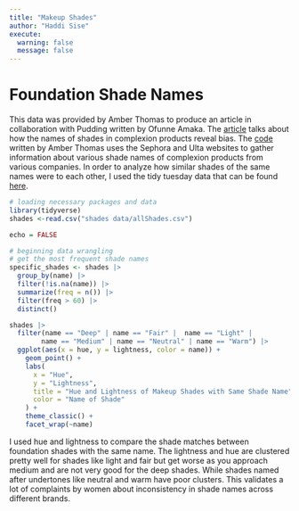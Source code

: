 ```yaml
---
title: "Makeup Shades"
author: "Haddi Sise"
execute: 
  warning: false
  message: false
---
```


<h1>Foundation Shade Names</h1>

This data was provided by Amber Thomas to produce an article in collaboration with Pudding written by Ofunne Amaka. The <a href=https://pudding.cool/2021/03/foundation-names/>article</a> talks about how the names of shades in complexion products reveal bias. The <a href=https://github.com/the-pudding/data/tree/master/foundation-names>code</a> written by Amber Thomas uses the Sephora and Ulta websites to gather information about various shade names of complexion products from various companies. In order to analyze how similar shades of the same names were to each other, I used the tidy tuesday data that can be found <a href=https://github.com/rfordatascience/tidytuesday/tree/main/data/2021/2021-03-30>here</a>.

```r
# loading necessary packages and data
library(tidyverse)
shades <-read.csv("shades data/allShades.csv")
```

```r
echo = FALSE

# beginning data wrangling
# get the most frequent shade names
specific_shades <- shades |>
  group_by(name) |>
  filter(!is.na(name)) |>
  summarize(freq = n()) |>
  filter(freq > 60) |>
  distinct()

```

```r
shades |>
  filter(name == "Deep" | name == "Fair" |  name == "Light" |
        name == "Medium" | name == "Neutral" | name == "Warm") |>
  ggplot(aes(x = hue, y = lightness, color = name)) +
    geom_point() +
    labs(
      x = "Hue",
      y = "Lightness",
      title = "Hue and Lightness of Makeup Shades with Same Shade Name", 
      color = "Name of Shade"
    ) +
    theme_classic() +
    facet_wrap(~name)
```

I used hue and lightness to compare the shade matches between foundation shades with the same name. The lightness and hue are clustered pretty well for shades like light and fair but get worse as you approach medium and are not very good for the deep shades. While shades named after undertones like neutral and warm have poor clusters. This validates a lot of complaints by women about inconsistency in shade names across different brands.
